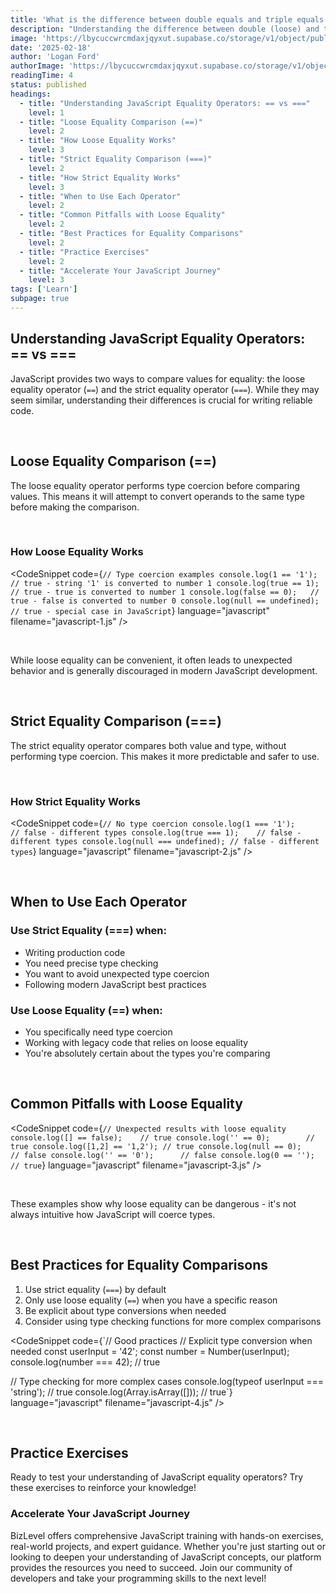 ```yaml
---
title: 'What is the difference between double equals and triple equals in JavaScript?'
description: "Understanding the difference between double (loose) and triple (strict) equals in JavaScript is crucial for writing correct and efficient code. Let's dive into the details and learn how to use them effectively."
image: 'https://lbycuccwrcmdaxjqyxut.supabase.co/storage/v1/object/public/blog-images/how-to-write-javascript.png'
date: '2025-02-18'
author: 'Logan Ford'
authorImage: 'https://lbycuccwrcmdaxjqyxut.supabase.co/storage/v1/object/public/user-profile-pictures/3a57d7e8-8b80-483b-93d0-70fe1f06b0c0/logo.png?u=1l5im5h5n6e5'
readingTime: 4
status: published
headings:
  - title: "Understanding JavaScript Equality Operators: == vs ==="
    level: 1
  - title: "Loose Equality Comparison (==)"
    level: 2
  - title: "How Loose Equality Works"
    level: 3
  - title: "Strict Equality Comparison (===)"
    level: 2
  - title: "How Strict Equality Works"
    level: 3
  - title: "When to Use Each Operator"
    level: 2
  - title: "Common Pitfalls with Loose Equality"
    level: 2
  - title: "Best Practices for Equality Comparisons"
    level: 2
  - title: "Practice Exercises"
    level: 2
  - title: "Accelerate Your JavaScript Journey"
    level: 3
tags: ['Learn']
subpage: true
---
```



## Understanding JavaScript Equality Operators: == vs ===

JavaScript provides two ways to compare values for equality: the loose equality operator (`==`) and the strict equality operator (`===`). While they may seem similar, understanding their differences is crucial for writing reliable code.

<br />

## Loose Equality Comparison (==)

The loose equality operator performs type coercion before comparing values. This means it will attempt to convert operands to the same type before making the comparison.

<br />

### How Loose Equality Works

<CodeSnippet code={`// Type coercion examples
console.log(1 == '1');     // true - string '1' is converted to number 1
console.log(true == 1);    // true - true is converted to number 1
console.log(false == 0);   // true - false is converted to number 0
console.log(null == undefined); // true - special case in JavaScript`} language="javascript" filename="javascript-1.js" />

<br />

While loose equality can be convenient, it often leads to unexpected behavior and is generally discouraged in modern JavaScript development.

<div className="mt-10">
<MdxQuestionDisplay tag="types" take={5} difficulty="BEGINNER" />
</div>

<br />

## Strict Equality Comparison (===)

The strict equality operator compares both value and type, without performing type coercion. This makes it more predictable and safer to use.

<br />

### How Strict Equality Works

<CodeSnippet code={`// No type coercion
console.log(1 === '1');     // false - different types
console.log(true === 1);    // false - different types
console.log(null === undefined); // false - different types`} language="javascript" filename="javascript-2.js" />

<br />

## When to Use Each Operator

### Use Strict Equality (===) when:
- Writing production code
- You need precise type checking
- You want to avoid unexpected type coercion
- Following modern JavaScript best practices

### Use Loose Equality (==) when:
- You specifically need type coercion
- Working with legacy code that relies on loose equality
- You're absolutely certain about the types you're comparing

<br />

## Common Pitfalls with Loose Equality

<CodeSnippet code={`// Unexpected results with loose equality
console.log([] == false);    // true
console.log('' == 0);        // true
console.log([1,2] == '1,2'); // true
console.log(null == 0);      // false
console.log('' == '0');      // false
console.log(0 == '');        // true`} language="javascript" filename="javascript-3.js" />

<br />

These examples show why loose equality can be dangerous - it's not always intuitive how JavaScript will coerce types.

<br />

## Best Practices for Equality Comparisons

1. Use strict equality (`===`) by default
2. Only use loose equality (`==`) when you have a specific reason
3. Be explicit about type conversions when needed
4. Consider using type checking functions for more complex comparisons

<CodeSnippet code={`// Good practices
// Explicit type conversion when needed
const userInput = '42';
const number = Number(userInput);
console.log(number === 42); // true

// Type checking for more complex cases
console.log(typeof userInput === 'string'); // true
console.log(Array.isArray([])); // true`} language="javascript" filename="javascript-4.js" />

<br />

## Practice Exercises

Ready to test your understanding of JavaScript equality operators? Try these exercises to reinforce your knowledge!

<div className="mt-10">
<MdxQuestionDisplay tag="javascript" take={5} difficulty="BEGINNER" />
</div>

### Accelerate Your JavaScript Journey

BizLevel offers comprehensive JavaScript training with hands-on exercises, real-world projects, and expert guidance. Whether you're just starting out or looking to deepen your understanding of JavaScript concepts, our platform provides the resources you need to succeed. Join our community of developers and take your programming skills to the next level!
